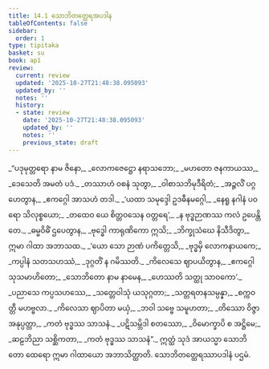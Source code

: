 ```yaml
---
title: 14.1 သောဘိတတ္ထေရအပဒါန
tableOfContents: false
sidebar:
  order: 1
type: tipitaka
basket: su
book: ap1
review:
  current: review
  updated: '2025-10-27T21:48:38.095093'
  updated_by: ''
  notes: ''
  history:
  - state: review
    date: '2025-10-27T21:48:38.095093'
    updated_by: ''
    notes: ''
    previous_state: draft
---
```



<ReviewStatus review={frontmatter.review} showDetails={true} />

<HypothesisAnnotation frontmatter={frontmatter} />

<DynamicBreadcrumb />

<Division number="1" book="ap1" e="ch" v="20" p="180">

<Paragraph number="2182" type="verses" book="ap1">
_“ပဒုမုတ္တရော နာမ ဇိနော,_  
_လောကဇေဋ္ဌော နရာသဘော;_  
_မဟတော ဇနကာယဿ,_  
_ဒေသေတိ အမတံ ပဒံ._  

</Paragraph>

</Division>
<Division number="2" book="ap1" e="ch" v="20" p="180">

<Paragraph number="2183" type="verses" book="ap1">
_တဿာဟံ ဝစနံ သုတွာ,_  
_ဝါစာသဘိမုဒီရိတံ;_  
_အဉ္ဇလိံ ပဂ္ဂဟေတွာန,_  
_ဧကဂ္ဂေါ အာသဟံ တဒါ._  

</Paragraph>

</Division>
<Division number="3" book="ap1" e="ch" v="20" p="180">

<Paragraph number="2184" type="verses" book="ap1">
_‘ယထာ သမုဒ္ဒေါ ဥဒဓီနမဂ္ဂေါ,_  
_နေရူ နဂါနံ ပဝရော သိလုစ္စယော;_  
_တထေဝ ယေ စိတ္တဝသေန ဝတ္တရေ’,_  
_န ဗုဒ္ဓဉာဏဿ ကလံ ဥပေန္တိ တေ._  

</Paragraph>

</Division>
<Division number="4" book="ap1" e="ch" v="20" p="180">

<Paragraph number="2185" type="verses" book="ap1">
_ဓမ္မဝိဓိံ ဌပေတွာန,_  
_ဗုဒ္ဓေါ ကာရုဏိကော ဣသိ;_  
_ဘိက္ခုသံဃေ နိသီဒိတွာ,_  
ဣမာ ဂါထာ အဘာသထ._  

</Paragraph>

</Division>
<Division number="5" book="ap1" e="ch" v="20" p="180">

<Paragraph number="2186" type="verses" book="ap1">
_‘ယော သော ဉာဏံ ပကိတ္တေသိ,_  
_ဗုဒ္ဓမှိ လောကနာယကေ;_  
_ကပ္ပါနံ သတသဟဿံ,_  
_ဒုဂ္ဂတိံ န ဂမိဿတိ._  

</Paragraph>

</Division>
<Division number="6" book="ap1" e="ch" v="20" p="180">

<Paragraph number="2187" type="verses" book="ap1">
_ကိလေသေ ဈာပယိတွာန,_  
_ဧကဂ္ဂေါ သုသမာဟိတော;_  
_သောဘိတော နာမ နာမေန,_  
_ဟေဿတိ သတ္ထု သာဝကော’._  

</Paragraph>

</Division>
<Division number="7" book="ap1" e="ch" v="20" p="180">

<Paragraph number="2188" type="verses" book="ap1">
_ပညာသေ ကပ္ပသဟဿေ,_  
_သတ္တေဝါသုံ ယသုဂ္ဂတာ;_  
_သတ္တရတနသမ္ပန္နာ,_  
_စက္ကဝတ္တီ မဟဗ္ဗလာ._  

</Paragraph>

</Division>
<Division number="8" book="ap1" e="ch" v="20" p="180">

<Paragraph number="2189" type="verses" book="ap1">
_ကိလေသာ ဈာပိတာ မယှံ,_  
_ဘဝါ သဗ္ဗေ သမူဟတာ;_  
_တိဿော ဝိဇ္ဇာ အနုပ္ပတ္တာ,_  
_ကတံ ဗုဒ္ဓဿ သာသနံ._  

</Paragraph>

</Division>
<Division number="9" book="ap1" e="ch" v="20" p="180">

<Paragraph number="2190" type="verses" book="ap1">
_ပဋိသမ္ဘိဒါ စတဿော,_  
_ဝိမောက္ခာပိ စ အဋ္ဌိမေ;_  
_ဆဠဘိညာ သစ္ဆိကတာ,_  
_ကတံ ဗုဒ္ဓဿ သာသနံ”._  

</Paragraph>

<Paragraph number="2191" book="ap1">
ဣတ္ထံ သုဒံ အာယသ္မာ သောဘိတော ထေရော ဣမာ ဂါထာယော အဘာသိတ္ထာတိ.

</Paragraph>
</Division>

<Paragraph number="2192" type="center" book="ap1">
သောဘိတတ္ထေရဿာပဒါနံ ပဌမံ.
</Paragraph>